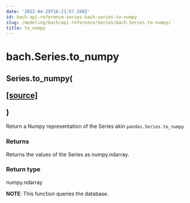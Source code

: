 ```yaml
---
date: '2022-04-29T16:21:57.288Z'
id: bach-api-reference-series-bach-series-to-numpy
slug: /modeling/bach/api-reference/Series/bach.Series.to-numpy/
title: to_numpy
---
```


# bach.Series.to_numpy

<div class="method">
<h2 class="signature-class"><span class="additional-name">Series.</span><span class="name">to_numpy(</span><small class="parameter-list"></small>
<span class="view-code-link">

[[source]](https://github.com/objectiv/objectiv-analytics/blob/main/bach/bach/series/series.py)

</span>
)</h2>


<div class="content">

Return a Numpy representation of the Series akin `pandas.Series.to_numpy`


### Returns

Returns the values of the Series as numpy.ndarray.



### Return type

numpy.ndarray


**NOTE**: This function queries the database.


</div>

</div>
